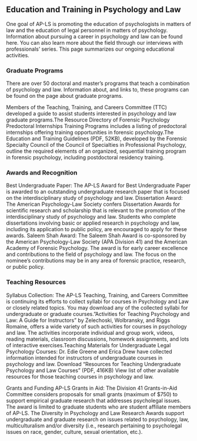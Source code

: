 ## Education and Training in Psychology and Law

One goal of AP-LS is promoting the education of psychologists in matters of law and the education of legal personnel in matters of psychology. Information about pursuing a career in psychology and law can be found here. You can also learn more about the field through our interviews with professionals’ series. This page summarizes our ongoing educational activities.

### Graduate Programs
There are over 50 doctoral and master's programs that teach a combination of psychology and law. Information about, and links to, these programs can be found on the page about graduate programs.

Members of the Teaching, Training, and Careers Committee (TTC) developed a guide to assist students interested in psychology and law graduate programs.The Resource Directory of Forensic Psychology Predoctoral Internships Training Programs includes a listing of predoctoral internships offering training opportunities in forensic psychology.The Education and Training Guidelines (PDF, 52KB), developed by the Forensic Specialty Council of the Council of Specialties in Professional Psychology, outline the required elements of an organized, sequential training program in forensic psychology, including postdoctoral residency training.

### Awards and Recognition
Best Undergraduate Paper: The AP-LS Award for Best Undergraduate Paper is awarded to an outstanding undergraduate research paper that is focused on the interdisciplinary study of psychology and law. Dissertation Award: The American Psychology-Law Society confers Dissertation Awards for scientific research and scholarship that is relevant to the promotion of the interdisciplinary study of psychology and law. Students who complete dissertations involving basic or applied research in psychology and law, including its application to public policy, are encouraged to apply for these awards. Saleem Shah Award: The Saleem Shah Award is co-sponsored by the American Psychology-Law Society (APA Division 41) and the American Academy of Forensic Psychology. The award is for early career excellence and contributions to the field of psychology and law. The focus on the nominee’s contributions may be in any area of forensic practice, research, or public policy. 

### Teaching Resources
Syllabus Collection: The AP-LS Teaching, Training, and Careers Committee is continuing its efforts to collect syllabi for courses in Psychology and Law or closely related topics. You may download any of the collected syllabi for undergraduate or graduate courses."Activities for Teaching Psychology and Law: A Guide for Instructors" by Zelechoski, Wolbransky, and Riggs Romaine, offers a wide variety of such activities for courses in psychology and law. The activities incorporate individual and group work, videos, reading materials, classroom discussions, homework assignments, and lots of interactive exercises.Teaching Materials for Undergraduate Legal Psychology Courses: Dr. Edie Greene and Erica Drew have collected information intended for instructors of undergraduate courses in psychology and law. Download "Resources for Teaching Undergraduate Psychology and Law Courses" (PDF, 416KB)
View list of other available resources for those teaching courses in psychology and law.

Grants and Funding
AP-LS Grants in Aid: The Division 41 Grants-in-Aid Committee considers proposals for small grants (maximum of $750) to support empirical graduate research that addresses psycholegal issues. The award is limited to graduate students who are student affiliate members of AP-LS. The Diversity in Psychology and Law Research Awards support undergraduate and graduate research on issues related to psychology, law, multiculturalism and/or diversity (i.e., research pertaining to psycholegal issues on race, gender, culture, sexual orientation, etc.). 
